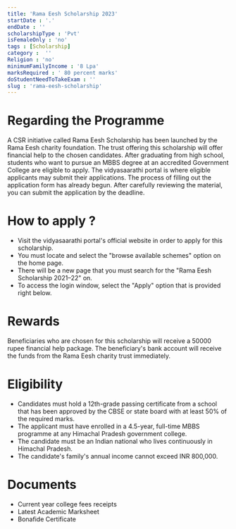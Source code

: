 ```yaml
---
title: 'Rama Eesh Scholarship 2023'
startDate : '.'
endDate : ''
scholarshipType : 'Pvt'
isFemaleOnly : 'no'
tags : [Scholarship]
category :  ''
Religion : 'no'
minimumFamilyIncome : '8 Lpa'
marksRequired : ' 80 percent marks'
doStudentNeedToTakeExam : ''
slug : 'rama-eesh-scholarship'
---
```




# Regarding the Programme
A CSR initiative called Rama Eesh Scholarship has been launched by the Rama Eesh charity foundation. 
The trust offering this scholarship will offer financial help to the chosen candidates. 
After graduating from high school, students who want to pursue an MBBS degree at an accredited Government College are eligible to apply. 
The vidyasaarathi portal is where eligible applicants may submit their applications. The process of filling out the application form has already begun.
 After carefully reviewing the material, you can submit the application by the deadline.

# How to apply ?
 - Visit the vidyasaarathi portal's official website in order to apply for this scholarship.
 - You must locate and select the "browse available schemes" option on the home page.
 - There will be a new page that you must search for the "Rama Eesh Scholarship 2021–22" on. 
 - To access the login window, select the "Apply" option that is provided right below. 

# Rewards
Beneficiaries who are chosen for this scholarship will receive a 50000 rupee financial help package. 
The beneficiary's bank account will receive the funds from the Rama Eesh charity trust immediately.



# Eligibility
 - Candidates must hold a 12th-grade passing certificate from a school that has been approved by the CBSE or state board with at least 50% of the required marks.
 - The applicant must have enrolled in a 4.5-year, full-time MBBS programme at any Himachal Pradesh government college.
 - The candidate must be an Indian national who lives continuously in Himachal Pradesh.
 - The candidate's family's annual income cannot exceed INR 800,000.



# Documents
 - Current year college fees receipts
 - Latest Academic Marksheet 
 - Bonafide Certificate
